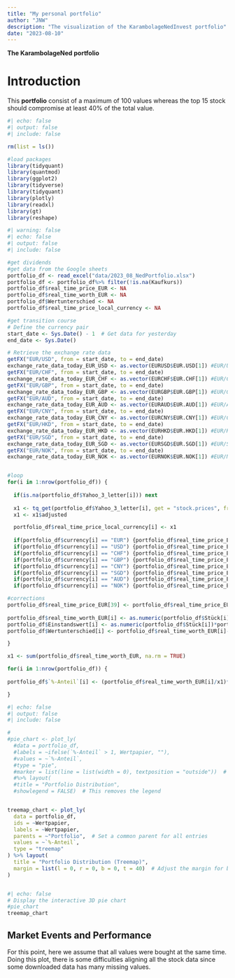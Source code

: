 ```yaml
---
title: "My personal portfolio"
author: "JNW"
description: "The visualization of the KarambolageNedInvest portfolio"
date: "2023-08-10"
---
```


**The KarambolageNed portfolio**

# Introduction

This **portfolio** consist of a maximum of 100 values whereas the top 15 stock should compromise at least 40% of the total value.

```r
#| echo: false
#| output: false
#| include: false

rm(list = ls())

#load packages
library(tidyquant)
library(quantmod)
library(ggplot2)
library(tidyverse)
library(tidyquant)
library(plotly)
library(readxl)
library(gt)
library(reshape)
```

```r
#| warning: false
#| echo: false
#| output: false
#| include: false

#get dividends
#get data from the Google sheets 
portfolio_df <- read_excel("data/2023_08_NedPortfolio.xlsx")
portfolio_df <- portfolio_df%>% filter(!is.na(Kaufkurs))
portfolio_df$real_time_price_EUR <- NA
portfolio_df$real_time_worth_EUR <- NA
portfolio_df$Wertunterschied <- NA
portfolio_df$real_time_price_local_currency <- NA

#get transition course 
# Define the currency pair
start_date <- Sys.Date() - 1  # Get data for yesterday
end_date <- Sys.Date()

# Retrieve the exchange rate data
getFX("EUR/USD", from = start_date, to = end_date)
exchange_rate_data_today_EUR_USD <- as.vector(EURUSD$EUR.USD[1]) #EUR/USD
getFX("EUR/CHF", from = start_date, to = end_date)
exchange_rate_data_today_EUR_CHF <- as.vector(EURCHF$EUR.CHF[1]) #EUR/CHF
getFX("EUR/GBP", from = start_date, to = end_date)
exchange_rate_data_today_EUR_GBP <- as.vector(EURGBP$EUR.GBP[1]) #EUR/GBp
getFX("EUR/AUD", from = start_date, to = end_date)
exchange_rate_data_today_EUR_AUD <- as.vector(EURAUD$EUR.AUD[1]) #EUR/AUD
getFX("EUR/CNY", from = start_date, to = end_date)
exchange_rate_data_today_EUR_CNY <- as.vector(EURCNY$EUR.CNY[1]) #EUR/CNY
getFX("EUR/HKD", from = start_date, to = end_date)
exchange_rate_data_today_EUR_HKD <- as.vector(EURHKD$EUR.HKD[1]) #EUR/HKD
getFX("EUR/SGD", from = start_date, to = end_date)
exchange_rate_data_today_EUR_SGD <- as.vector(EURSGD$EUR.SGD[1]) #EUR/SGD
getFX("EUR/NOK", from = start_date, to = end_date)
exchange_rate_data_today_EUR_NOK <- as.vector(EURNOK$EUR.NOK[1]) #EUR/NOK


#loop
for(i in 1:nrow(portfolio_df)) {
   
  if(is.na(portfolio_df$Yahoo_3_letter[i])) next
  
  x1 <- tq_get(portfolio_df$Yahoo_3_letter[i], get = "stock.prices", from = start_date, to = end_date)
  x1 <- x1$adjusted

  portfolio_df$real_time_price_local_currency[i] <- x1
  
  if(portfolio_df$currency[i] == "EUR") {portfolio_df$real_time_price_EUR[i] <- x1}
  if(portfolio_df$currency[i] == "USD") {portfolio_df$real_time_price_EUR[i] <- x1/exchange_rate_data_today_EUR_USD} #USD
  if(portfolio_df$currency[i] == "CHF") {portfolio_df$real_time_price_EUR[i] <- x1/exchange_rate_data_today_EUR_CHF}
  if(portfolio_df$currency[i] == "GBP") {portfolio_df$real_time_price_EUR[i] <- x1/exchange_rate_data_today_EUR_GBP} 
  if(portfolio_df$currency[i] == "CNY") {portfolio_df$real_time_price_EUR[i] <- x1/exchange_rate_data_today_EUR_CNY} 
  if(portfolio_df$currency[i] == "SGD") {portfolio_df$real_time_price_EUR[i] <- x1/exchange_rate_data_today_EUR_SGD} 
  if(portfolio_df$currency[i] == "AUD") {portfolio_df$real_time_price_EUR[i] <- x1/exchange_rate_data_today_EUR_AUD} 
  if(portfolio_df$currency[i] == "NOK") {portfolio_df$real_time_price_EUR[i] <- x1/exchange_rate_data_today_EUR_NOK} 

#corrections
portfolio_df$real_time_price_EUR[39] <- portfolio_df$real_time_price_EUR[39]/1000  #BP
  
portfolio_df$real_time_worth_EUR[i] <- as.numeric(portfolio_df$Stück[i])*portfolio_df$real_time_price_EUR[i]
portfolio_df$Einstandswert[i] <- as.numeric(portfolio_df$Stück[i])*portfolio_df$Kaufkurs[i]
portfolio_df$Wertunterschied[i] <- portfolio_df$real_time_worth_EUR[i]-portfolio_df$Einstandswert[i]

}

x1 <- sum(portfolio_df$real_time_worth_EUR, na.rm = TRUE)

for(i in 1:nrow(portfolio_df)) {
  
portfolio_df$`%-Anteil`[i] <- (portfolio_df$real_time_worth_EUR[i]/x1)*100 #100 for %

}

```


```r
#| echo: false
#| output: false
#| include: false

#
#pie_chart <- plot_ly(
  #data = portfolio_df,
  #labels = ~ifelse(`%-Anteil` > 1, Wertpapier, ""),
  #values = ~`%-Anteil`,
  #type = "pie",
  #marker = list(line = list(width = 0), textposition = "outside"))  # Adjust textposition to "outside"
  #%>% layout(
  #title = "Portfolio Distribution",
  #showlegend = FALSE)  # This removes the legend


treemap_chart <- plot_ly(
  data = portfolio_df,
  ids = ~Wertpapier,
  labels = ~Wertpapier,
  parents = ~"Portfolio",  # Set a common parent for all entries
  values = ~`%-Anteil`,
  type = "treemap"
) %>% layout(
  title = "Portfolio Distribution (Treemap)",
  margin = list(l = 0, r = 0, b = 0, t = 40)  # Adjust the margin for better visibility
)



```

```r
#| echo: false
# Display the interactive 3D pie chart
#pie_chart
treemap_chart

```

## Market Events and Performance

For this point, here we assume that all values were bought at the same time. Doing this plot, there is some difficulties aligning all the stock data since some downloaded data has many missing values.






